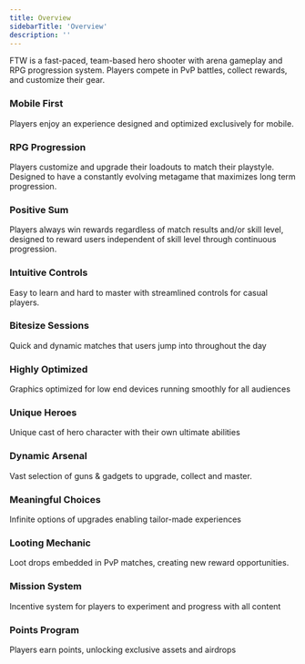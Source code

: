 ```yaml
---
title: Overview
sidebarTitle: 'Overview'
description: ''
---
```


FTW is a fast-paced, team-based hero shooter with arena gameplay and RPG progression system.
Players compete in PvP battles, collect rewards, and customize their gear.

### Mobile First
Players enjoy an experience designed and optimized exclusively for mobile.
### RPG Progression
Players customize and upgrade their loadouts to match their playstyle. Designed to have a constantly evolving metagame that maximizes long term progression.
### Positive Sum
Players always win rewards regardless of match results and/or skill level, designed to reward users independent of skill level through continuous progression.
### Intuitive Controls
Easy to learn and hard to master with streamlined controls for casual players.
### Bitesize Sessions
Quick and dynamic matches that users jump into throughout the day
### Highly Optimized
Graphics optimized for low end devices running smoothly for all audiences
### Unique Heroes
Unique cast of hero character with their own ultimate abilities
### Dynamic Arsenal
Vast selection of guns & gadgets to upgrade, collect and master.
### Meaningful Choices
Infinite options of upgrades enabling tailor-made experiences
### Looting Mechanic
Loot drops embedded in PvP matches, creating new reward opportunities.
### Mission System
Incentive system for players to experiment and progress with all content
### Points Program
Players earn points, unlocking exclusive assets and airdrops
